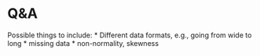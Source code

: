 # Q&A

Possible things to include: 
* Different data formats, e.g., going from wide to long 
* missing data 
* non-normality, skewness 
